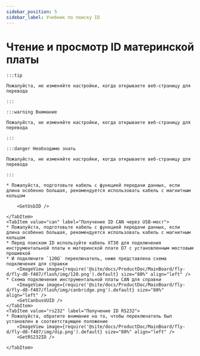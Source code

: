 ```yaml
---
sidebar_position: 5
sidebar_label: Учебник по поиску ID
---
```








# Чтение и просмотр ID материнской платы

    :::tip

    Пожалуйста, не изменяйте настройки, когда открываете веб-страницу для перевода

    :::

    :::warning Внимание

    Пожалуйста, не изменяйте настройки, когда открываете веб-страницу для перевода

    :::

    :::danger Необходимо знать

    Пожалуйста, не изменяйте настройки, когда открываете веб-страницу для перевода

    :::

<Tabs>
    <TabItem value="usb" label="Получение ID USB" default>
        
    * Пожалуйста, подготовьте кабель с функцией передачи данных, если длина особенно большая, рекомендуется использовать кабель с магнитным кольцом
        
        <GetUsbID />
        
    </TabItem>
    <TabItem value="can" label="Получение ID CAN через USB-мост">
    * Пожалуйста, подготовьте кабель с функцией передачи данных, если длина особенно большая, рекомендуется использовать кабель с магнитным кольцом
    * Перед поиском ID используйте кабель XT30 для подключения инструментальной платы к материнской плате D7 с установленным мостовым прошивкой
    * И подключите `120Ω` переключатель, ниже представлена схема подключения для справки
        <ImageView image={require('@site/docs/ProductDoc/MainBoard/fly-d/fly-d8-f407/flash/img/120.png').default} size="80%" align="left" />
    * Схема подключения инструментальной платы CAN для справки
        <ImageView image={require('@site/docs/ProductDoc/MainBoard/fly-d/fly-d8-f407/flash/img/canbridge.png').default} size="80%" align="left" />   
        <GetCanbusUUID />
    </TabItem>
    <TabItem value="rs232" label="Получение ID RS232">
    * Пожалуйста, обратите внимание на то, чтобы переключатель был установлен в соответствующее положение
        <ImageView image={require('@site/docs/ProductDoc/MainBoard/fly-d/fly-d8-f407/img/dip.png').default} size="80%" align="left" />              
        <GetRS232ID />

    </TabItem>
</Tabs>